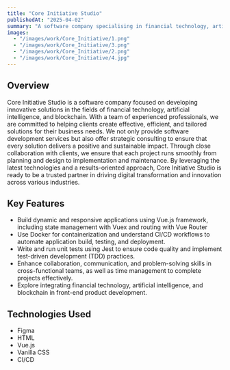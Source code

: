 ```yaml
---
title: "Core Initiative Studio"
publishedAt: "2025-04-02"
summary: "A software company specialising in financial technology, artificial intelligence, and blockchain. It consists of team members who will help you create effective and efficient solutions to your problems."
images:
  - "/images/work/Core_Initiative/1.png"
  - "/images/work/Core_Initiative/3.png"
  - "/images/work/Core_Initiative/2.png"
  - "/images/work/Core_Initiative/4.jpg"
---
```


## Overview

Core Initiative Studio is a software company focused on developing innovative solutions in the fields of financial technology, artificial intelligence, and blockchain. With a team of experienced professionals, we are committed to helping clients create effective, efficient, and tailored solutions for their business needs. We not only provide software development services but also offer strategic consulting to ensure that every solution delivers a positive and sustainable impact. Through close collaboration with clients, we ensure that each project runs smoothly from planning and design to implementation and maintenance. By leveraging the latest technologies and a results-oriented approach, Core Initiative Studio is ready to be a trusted partner in driving digital transformation and innovation across various industries.

## Key Features

- Build dynamic and responsive applications using Vue.js framework, including state management with Vuex and routing with Vue Router
- Use Docker for containerization and understand CI/CD workflows to automate application build, testing, and deployment.
- Write and run unit tests using Jest to ensure code quality and implement test-driven development (TDD) practices.
- Enhance collaboration, communication, and problem-solving skills in cross-functional teams, as well as time management to complete projects effectively.
- Explore integrating financial technology, artificial intelligence, and blockchain in front-end product development.

## Technologies Used

- Figma
- HTML
- Vue.js
- Vanilla CSS
- CI/CD
